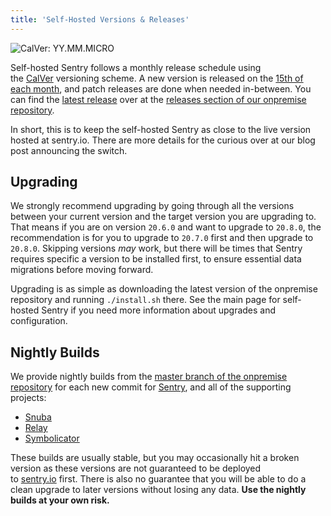 ```yaml
---
title: 'Self-Hosted Versions & Releases'
---
```


![CalVer: YY.MM.MICRO](https://img.shields.io/badge/calver-YY.MM.MICRO-ad6caa.svg)

Self-hosted Sentry follows a monthly release schedule using the [CalVer](https://calver.org/#scheme) versioning scheme. A new version is released on the [15th of each month](https://github.com/getsentry/onpremise/blob/704e4c3b5b7360080f79bcfbe26583e5a95ae675/.github/workflows/release.yml#L20-L24), and patch releases are done when needed in-between. You can find the [latest release](https://github.com/getsentry/onpremise/releases/latest) over at the [releases section of our onpremise repository](https://github.com/getsentry/onpremise/releases/).

<Alert title="Why CalVer?" level="info">
  In short, this is to keep the self-hosted Sentry as close to the live version
  hosted at <Link to="https://sentry.io">sentry.io</Link>. There are more details for the
  curious over at our <Link to="https://blog.sentry.io/2020/06/22/self-hosted-sentry-switching-to-calver">blog post announcing the switch</Link>.
</Alert>

## Upgrading

We strongly recommend upgrading by going through all the versions between your current version and the target version you are upgrading to. That means if you are on version `20.6.0` and want to upgrade to `20.8.0`, the recommendation is for you to upgrade to `20.7.0` first and then upgrade to `20.8.0`. Skipping versions *may* work, but there will be times that Sentry requires specific a version to be installed first, to ensure essential data migrations before moving forward.

Upgrading is as simple as downloading the latest version of the onpremise repository and running `./install.sh` there. See the <Link to="/self-hosted/">main page for self-hosted Sentry</Link> if you need more information about upgrades and configuration.

## Nightly Builds

We provide nightly builds from the [master branch of the onpremise repository](https://github.com/getsentry/onpremise/) for each new commit for [Sentry](https://github.com/getsentry/sentry), and all of the supporting projects:

- [Snuba](https://github.com/getsentry/snuba)
- [Relay](https://github.com/getsentry/relay)
- [Symbolicator](https://github.com/getsentry/symbolicator)

These builds are usually stable, but you may occasionally hit a broken version as these versions are not guaranteed to be deployed to [sentry.io](http://sentry.io/) first. There is also no guarantee that you will be able to do a clean upgrade to later versions without losing any data. **Use the nightly builds at your own risk.**
